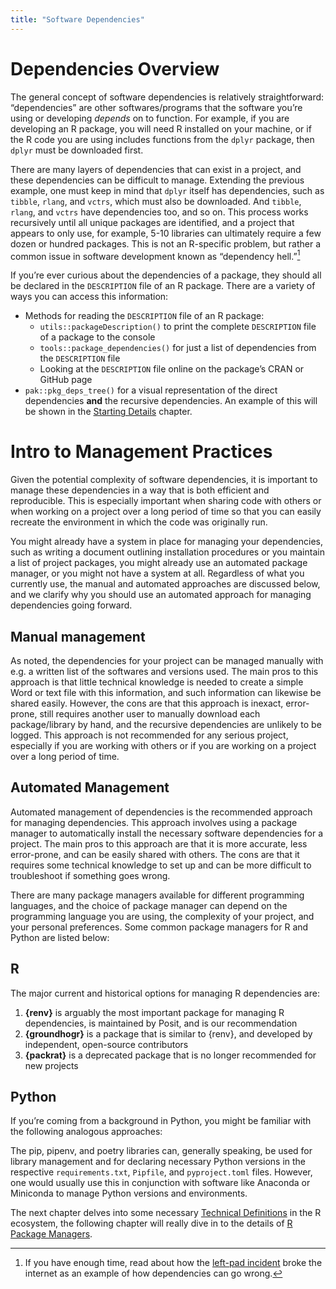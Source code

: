 ```yaml
---
title: "Software Dependencies"
---
```


# Dependencies Overview

The general concept of software dependencies is relatively straightforward: "dependencies" are other softwares/programs that the software you're using or developing *depends* on to function. For example, if you are developing an R package, you will need R installed on your machine, or if the R code you are using includes functions from the `dplyr` package, then `dplyr` must be downloaded first.

There are many layers of dependencies that can exist in a project, and these dependencies can be difficult to manage. Extending the previous example, one must keep in mind that `dplyr` itself has dependencies, such as `tibble`, `rlang`, and `vctrs`, which must also be downloaded. And `tibble`, `rlang`, and `vctrs` have dependencies too, and so on. This process works recursively until all unique packages are identified, and a project that appears to only use, for example, 5-10 libraries can ultimately require a few dozen or hundred packages. This is not an R-specific problem, but rather a common issue in software development known as "dependency hell."[^1]

[^1]: If you have enough time, read about how the [left-pad incident](https://qz.com/646467/how-one-programmer-broke-the-internet-by-deleting-a-tiny-piece-of-code) broke the internet as an example of how dependencies can go wrong.

If you're ever curious about the dependencies of a package, they should all be declared in the `DESCRIPTION` file of an R package. There are a variety of ways you can access this information:

-   Methods for reading the `DESCRIPTION` file of an R package:
    -   `utils::packageDescription()` to print the complete `DESCRIPTION` file of a package to the console
    -   `tools::package_dependencies()` for just a list of dependencies from the `DESCRIPTION` file
    -   Looking at the `DESCRIPTION` file online on the package's CRAN or GitHub page
-   `pak::pkg_deps_tree()` for a visual representation of the direct dependencies **and** the recursive dependencies. An example of this will be shown in the [Starting Details](starting_details.qmd) chapter.

# Intro to Management Practices

Given the potential complexity of software dependencies, it is important to manage these dependencies in a way that is both efficient and reproducible. This is especially important when sharing code with others or when working on a project over a long period of time so that you can easily recreate the environment in which the code was originally run.

You might already have a system in place for managing your dependencies, such as writing a document outlining installation procedures or you maintain a list of project packages, you might already use an automated package manager, or you might not have a system at all. Regardless of what you currently use, the manual and automated approaches are discussed below, and we clarify why you should use an automated approach for managing dependencies going forward.

## Manual management

As noted, the dependencies for your project can be managed manually with e.g. a written list of the softwares and versions used. The main pros to this approach is that little technical knowledge is needed to create a simple Word or text file with this information, and such information can likewise be shared easily. However, the cons are that this approach is inexact, error-prone, still requires another user to manually download each package/library by hand, and the recursive dependencies are unlikely to be logged. This approach is not recommended for any serious project, especially if you are working with others or if you are working on a project over a long period of time.

## Automated Management

Automated management of dependencies is the recommended approach for managing dependencies. This approach involves using a package manager to automatically install the necessary software dependencies for a project. The main pros to this approach are that it is more accurate, less error-prone, and can be easily shared with others. The cons are that it requires some technical knowledge to set up and can be more difficult to troubleshoot if something goes wrong.

There are many package managers available for different programming languages, and the choice of package manager can depend on the programming language you are using, the complexity of your project, and your personal preferences. Some common package managers for R and Python are listed below:

::: panel-tabset
## R

The major current and historical options for managing R dependencies are:

1.  **{renv}** is arguably the most important package for managing R dependencies, is maintained by Posit, and is our recommendation
2.  **{groundhogr}** is a package that is similar to {renv}, and developed by independent, open-source contributors
3.  **{packrat}** is a deprecated package that is no longer recommended for new projects

## Python
If you're coming from a background in Python, you might be familiar with the following analogous approaches:

The pip, pipenv, and poetry libraries can, generally speaking, be used for library management and for declaring necessary Python versions in the respective `requirements.txt`, `Pipfile`, and `pyproject.toml` files. However, one would usually use this in conjunction with software like Anaconda or Miniconda to manage Python versions and environments.
:::

The next chapter delves into some necessary [Technical Definitions](./technical_definitions.html) in the R ecosystem, the following chapter will really dive in to the details of  [R Package Managers](./dependencies_in_r.html).
